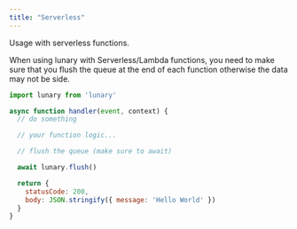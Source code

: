 ```yaml
---
title: "Serverless"
---
```


Usage with serverless functions.

When using lunary with Serverless/Lambda functions, you need to make sure that you flush the queue at the end of each function otherwise the data may not be side.

```js
import lunary from 'lunary'

async function handler(event, context) {
  // do something

  // your function logic...

  // flush the queue (make sure to await)

  await lunary.flush()

  return {
    statusCode: 200,
    body: JSON.stringify({ message: 'Hello World' })
  }
}
```
